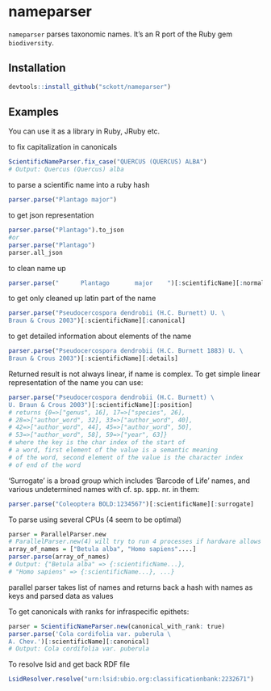 nameparser
============

`nameparser` parses taxonomic names. It's an R port of the Ruby gem `biodiversity`.


## Installation

```r
devtools::install_github("sckott/nameparser")
```

## Examples

You can use it as a library in Ruby, JRuby etc.

to fix capitalization in canonicals

```r
ScientificNameParser.fix_case("QUERCUS (QUERCUS) ALBA")
# Output: Quercus (Quercus) alba
```

to parse a scientific name into a ruby hash

```r
parser.parse("Plantago major")
```

to get json representation

```r
parser.parse("Plantago").to_json
#or
parser.parse("Plantago")
parser.all_json
```

to clean name up

```r
parser.parse("      Plantago       major    ")[:scientificName][:normalized]
```

to get only cleaned up latin part of the name

```r
parser.parse("Pseudocercospora dendrobii (H.C. Burnett) U. \
Braun & Crous 2003")[:scientificName][:canonical]
```

to get detailed information about elements of the name

```r
parser.parse("Pseudocercospora dendrobii (H.C. Burnett 1883) U. \
Braun & Crous 2003")[:scientificName][:details]
```

Returned result is not always linear, if name is complex. To get simple linear
representation of the name you can use:

```r
parser.parse("Pseudocercospora dendrobii (H.C. Burnett) \
U. Braun & Crous 2003")[:scientificName][:position]
# returns {0=>["genus", 16], 17=>["species", 26],
# 28=>["author_word", 32], 33=>["author_word", 40],
# 42=>["author_word", 44], 45=>["author_word", 50],
# 53=>["author_word", 58], 59=>["year", 63]}
# where the key is the char index of the start of
# a word, first element of the value is a semantic meaning
# of the word, second element of the value is the character index
# of end of the word
```

'Surrogate' is a broad group which includes 'Barcode of Life' names, and various
undetermined names with cf. sp. spp. nr. in them:

```r
parser.parse("Coleoptera BOLD:1234567")[:scientificName][:surrogate]
```

To parse using several CPUs (4 seem to be optimal)

```r
parser = ParallelParser.new
# ParallelParser.new(4) will try to run 4 processes if hardware allows
array_of_names = ["Betula alba", "Homo sapiens"....]
parser.parse(array_of_names)
# Output: {"Betula alba" => {:scientificName...},
# "Homo sapiens" => {:scientificName...}, ...}
```

parallel parser takes list of names and returns back a hash with names as
keys and parsed data as values

To get canonicals with ranks for infraspecific epithets:

```r
parser = ScientificNameParser.new(canonical_with_rank: true)
parser.parse('Cola cordifolia var. puberula \
A. Chev.')[:scientificName][:canonical]
# Output: Cola cordifolia var. puberula
```

To resolve lsid and get back RDF file

```r
LsidResolver.resolve("urn:lsid:ubio.org:classificationbank:2232671")
```
